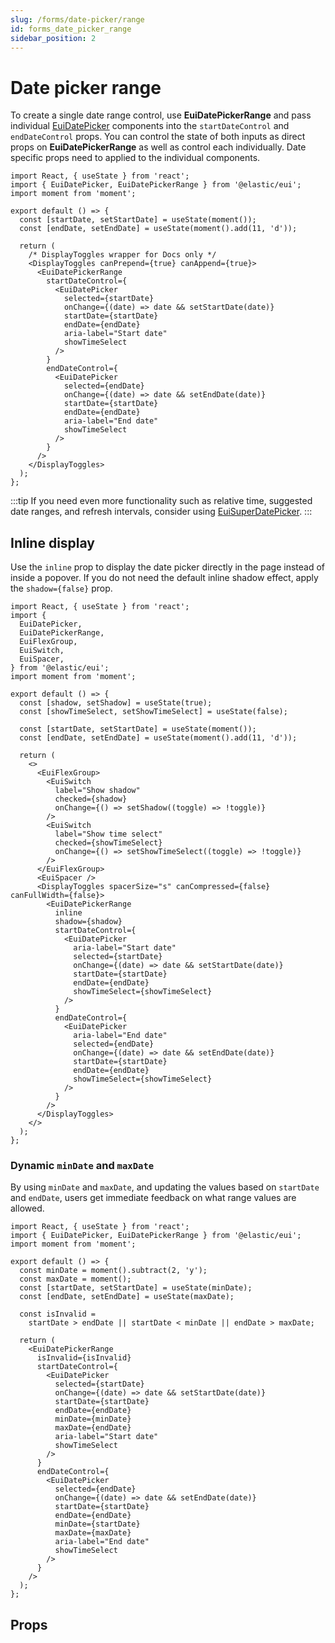 ```yaml
---
slug: /forms/date-picker/range
id: forms_date_picker_range
sidebar_position: 2
---
```


# Date picker range

To create a single date range control, use **EuiDatePickerRange** and pass individual [EuiDatePicker](./date_picker.mdx) components into the `startDateControl` and `endDateControl` props. You can control the state of both inputs as direct props on **EuiDatePickerRange** as well as control each individually. Date specific props need to applied to the individual components.

```tsx interactive
import React, { useState } from 'react';
import { EuiDatePicker, EuiDatePickerRange } from '@elastic/eui';
import moment from 'moment';

export default () => {
  const [startDate, setStartDate] = useState(moment());
  const [endDate, setEndDate] = useState(moment().add(11, 'd'));

  return (
    /* DisplayToggles wrapper for Docs only */
    <DisplayToggles canPrepend={true} canAppend={true}>
      <EuiDatePickerRange
        startDateControl={
          <EuiDatePicker
            selected={startDate}
            onChange={(date) => date && setStartDate(date)}
            startDate={startDate}
            endDate={endDate}
            aria-label="Start date"
            showTimeSelect
          />
        }
        endDateControl={
          <EuiDatePicker
            selected={endDate}
            onChange={(date) => date && setEndDate(date)}
            startDate={startDate}
            endDate={endDate}
            aria-label="End date"
            showTimeSelect
          />
        }
      />
    </DisplayToggles>
  );
};
```

:::tip
If you need even more functionality such as relative time, suggested date ranges, and refresh intervals, consider using [EuiSuperDatePicker](./super_date_picker.mdx).
:::

## Inline display

Use the `inline` prop to display the date picker directly in the page instead of inside a popover. If you do not need the default inline shadow effect, apply the `shadow={false}` prop.

```tsx interactive
import React, { useState } from 'react';
import {
  EuiDatePicker,
  EuiDatePickerRange,
  EuiFlexGroup,
  EuiSwitch,
  EuiSpacer,
} from '@elastic/eui';
import moment from 'moment';

export default () => {
  const [shadow, setShadow] = useState(true);
  const [showTimeSelect, setShowTimeSelect] = useState(false);

  const [startDate, setStartDate] = useState(moment());
  const [endDate, setEndDate] = useState(moment().add(11, 'd'));

  return (
    <>
      <EuiFlexGroup>
        <EuiSwitch
          label="Show shadow"
          checked={shadow}
          onChange={() => setShadow((toggle) => !toggle)}
        />
        <EuiSwitch
          label="Show time select"
          checked={showTimeSelect}
          onChange={() => setShowTimeSelect((toggle) => !toggle)}
        />
      </EuiFlexGroup>
      <EuiSpacer />
      <DisplayToggles spacerSize="s" canCompressed={false} canFullWidth={false}>
        <EuiDatePickerRange
          inline
          shadow={shadow}
          startDateControl={
            <EuiDatePicker
              aria-label="Start date"
              selected={startDate}
              onChange={(date) => date && setStartDate(date)}
              startDate={startDate}
              endDate={endDate}
              showTimeSelect={showTimeSelect}
            />
          }
          endDateControl={
            <EuiDatePicker
              aria-label="End date"
              selected={endDate}
              onChange={(date) => date && setEndDate(date)}
              startDate={startDate}
              endDate={endDate}
              showTimeSelect={showTimeSelect}
            />
          }
        />
      </DisplayToggles>
    </>
  );
};
```

### Dynamic `minDate` and `maxDate`

By using `minDate` and `maxDate`, and updating the values based on `startDate` and `endDate`, users get immediate feedback on what range values are allowed.

```tsx interactive
import React, { useState } from 'react';
import { EuiDatePicker, EuiDatePickerRange } from '@elastic/eui';
import moment from 'moment';

export default () => {
  const minDate = moment().subtract(2, 'y');
  const maxDate = moment();
  const [startDate, setStartDate] = useState(minDate);
  const [endDate, setEndDate] = useState(maxDate);

  const isInvalid =
    startDate > endDate || startDate < minDate || endDate > maxDate;

  return (
    <EuiDatePickerRange
      isInvalid={isInvalid}
      startDateControl={
        <EuiDatePicker
          selected={startDate}
          onChange={(date) => date && setStartDate(date)}
          startDate={startDate}
          endDate={endDate}
          minDate={minDate}
          maxDate={endDate}
          aria-label="Start date"
          showTimeSelect
        />
      }
      endDateControl={
        <EuiDatePicker
          selected={endDate}
          onChange={(date) => date && setEndDate(date)}
          startDate={startDate}
          endDate={endDate}
          minDate={startDate}
          maxDate={maxDate}
          aria-label="End date"
          showTimeSelect
        />
      }
    />
  );
};
```

## Props


<PropTable definition={docgen.EuiDatePickerRange} />
